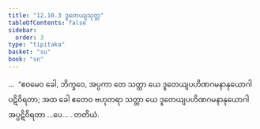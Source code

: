 ```yaml
---
title: "12.10.3 ဒူတေယျသုတ္တ"
tableOfContents: false
sidebar:
  order: 3
type: "tipitaka"
basket: "su"
book: "sn"
---
```



<DynamicBreadcrumb />

<Division number="1163" book="sn" e="ch" v="18">

<Paragraph number="2509" book="sn">
…  “ဧဝမေဝ ခေါ, ဘိက္ခဝေ, အပ္ပကာ တေ သတ္တာ ယေ ဒူတေယျပဟိဏဂမနာနုယောဂါ ပဋိဝိရတာ; အထ ခေါ ဧတေဝ ဗဟုတရာ သတ္တာ ယေ ဒူတေယျပဟိဏဂမနာနုယောဂါ အပ္ပဋိဝိရတာ …ပေ… .

</Paragraph>
</Division>

<Paragraph number="2510" type="center" book="sn">
တတိယံ.
</Paragraph>